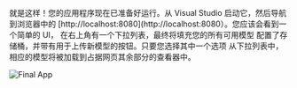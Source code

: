 就是这样！您的应用程序现在已准备好运行。从 Visual Studio 启动它，然后导航
到浏览器中的 [http://localhost:8080](http://localhost:8080）。您应该会看到一个简单的 UI，
在右上角有一个下拉列表，最终将填充您的所有可用模型
配置了存储桶，并带有用于上传新模型的按钮。只要您选择其中一个选项
从下拉列表中，相应的模型将被加载到占据网页其余部分的查看器中。

![Final App](./final-app.webp)
